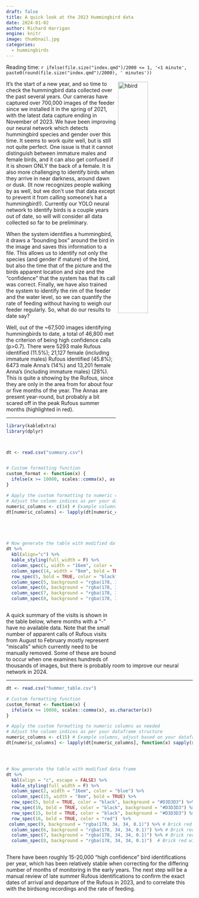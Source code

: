 ```yaml
---
draft: false
title: A quick look at the 2023 Hummingbird data
date: 2024-01-02
author: Richard Harrigan
engine: knitr
image: thumbnail.jpg
categories:
  - hummingbirds
---
```


Reading time: `r ifelse(file.size("index.qmd")/2000 <= 1, '<1 minute', paste0(round(file.size("index.qmd")/2000), ' minutes'))`

<img src="thumbnail.jpg" alt="hbird" class="image" style="width: 40%; float:right; margin-top:0.2em; margin-left:6px;"/>

It's the start of a new year, and so time to check the hummingbird data collected over the past several years. Our cameras have captured over 700,000 images of the feeder since we installed it in the spring of 2021, with the latest data capture ending in November of 2023. We have been improving our neural network which detects hummingbird species and gender over this time. It seems to work quite well, but is still not quite perfect. One issue is that it cannot distinguish between immature males and female birds, and it can also get confused if it is shown ONLY the back of a female. It is also more challenging to identify birds when they arrive in near darkness, around dawn or dusk. (It now recognizes people walking by as well, but we don't use that data except to prevent it from calling someone's hat a hummingbird!). Currently our YOLO neural network to identify birds is a couple years out of date, so will will consider all data collected so far to be preliminary.

When the system identifies a hummingbird, it draws a "bounding box" around the bird in the image and saves this information to a file. This allows us to identify not only the species (and gender if mature) of the bird, but also the time that of the picture and the birds apparent location and size and the "confidence" that the system has that its call was correct. Finally, we have also trained the system to identify the rim of the feeder and the water level, so we can quantify the rate of feeding without having to weigh our feeder regularly. So, what do our results to date say?

Well, out of the \~67,500 images identifying hummingbirds to date, a total of 46,800 met the criterion of being high confidence calls (p\>0.7). There were 5293 male Rufous identified (11.5%); 21,127 female (including immature males) Rufous identified (45.8%); 6473 male Anna's (14%) and 13,201 female Anna's (including immature males) (28%). This is quite a showing by the Rufous, since they are only in the area from for about four or five months of the year. The Annas are present year-round, but probably a bit scared off in the peak Rufous summer months (highlighted in red).

------------------------------------------------------------------------

```r
library(kableExtra)
library(dplyr)



dt <- read.csv("summary.csv")


# Custom formatting function
custom_format <- function(x) {
  ifelse(x >= 10000, scales::comma(x), as.character(x))
}

# Apply the custom formatting to numeric columns as needed
# Adjust the column indices as per your dataframe structure
numeric_columns <- c(14) # Example columns, adjust based on your dataframe
dt[numeric_columns] <- lapply(dt[numeric_columns], function(x) sapply(x, custom_format))





# Now generate the table with modified data frame
dt %>%
  kbl(align="c") %>%
  kable_styling(full_width = F) %>%
  column_spec(1, width = "16em", color = "blue") %>%
  column_spec(14, width = "8em", bold = TRUE) %>%
  row_spec(5, bold = TRUE, color = "black", background = "#D3D3D3") %>%
  column_spec(5, background = "rgba(178, 34, 34, 0.1)") %>% # Brick red with low opacity
  column_spec(6, background = "rgba(178, 34, 34, 0.1)") %>% # Brick red with low opacity
  column_spec(7, background = "rgba(178, 34, 34, 0.1)") %>% # Brick red with low opacity
  column_spec(8, background = "rgba(178, 34, 34, 0.1)")  # Brick red with low opacity



```

A quick summary of the visits is shown in the table below, where months with a "-" have no available data. Note that the small number of apparent calls of Rufous visits from August to February mostly represent "miscalls" which currently need to be manually removed. Some of these are bound to occur when one examines hundreds of thousands of images, but there is probably room to improve our neural network in 2024.

------------------------------------------------------------------------

```r


dt <- read.csv("hummer_table.csv")

# Custom formatting function
custom_format <- function(x) {
  ifelse(x >= 10000, scales::comma(x), as.character(x))
}

# Apply the custom formatting to numeric columns as needed
# Adjust the column indices as per your dataframe structure
numeric_columns <- c(15) # Example columns, adjust based on your dataframe
dt[numeric_columns] <- lapply(dt[numeric_columns], function(x) sapply(x, custom_format))




# Now generate the table with modified data frame
dt %>%
  kbl(align = "c", escape = FALSE) %>% 
  kable_styling(full_width = F) %>%
  column_spec(2, width = "16em", color = "blue") %>%
  column_spec(15, width = "8em", bold = TRUE) %>%
  row_spec(5, bold = TRUE, color = "black", background = "#D3D3D3") %>%
  row_spec(10, bold = TRUE, color = "black", background = "#D3D3D3") %>%
  row_spec(15, bold = TRUE, color = "black", background = "#D3D3D3") %>%
  row_spec(16, bold = TRUE, color = "red")  %>%
 column_spec(9, background = "rgba(178, 34, 34, 0.1)") %>% # Brick red with low opacity
  column_spec(6, background = "rgba(178, 34, 34, 0.1)") %>% # Brick red with low opacity
  column_spec(7, background = "rgba(178, 34, 34, 0.1)") %>% # Brick red with low opacity
  column_spec(8, background = "rgba(178, 34, 34, 0.1)")  # Brick red with low opacity



```

There have been roughly 15-20,000 "high confidence" bird identifications per year, which has been relatively stable when correcting for the differing number of months of monitoring in the early years. The next step will be a manual review of late summer Rufous identifications to confirm the exact dates of arrival and departure of the Rufous in 2023, and to correlate this with the birdsong recordings and the rate of feeding.

